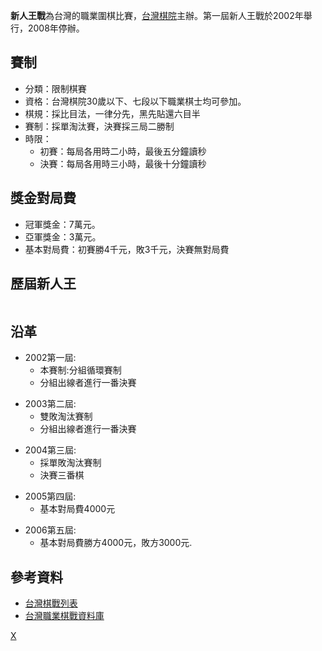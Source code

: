 '''新人王戰'''為台灣的職業圍棋比賽，[[台灣棋院|台灣棋院]]主辦。第一屆新人王戰於2002年舉行，2008年停辦。

==賽制==
*分類：限制棋賽
*資格：台灣棋院30歲以下、七段以下職業棋士均可參加。
*棋規：採比目法，一律分先，黑先貼還六目半
*賽制：採單淘汰賽，決賽採三局二勝制
*時限：
**初賽：每局各用時二小時，最後五分鐘讀秒
**決賽：每局各用時三小時，最後十分鐘讀秒

==獎金對局費==
*冠軍獎金：7萬元。
*亞軍獎金：3萬元。
*基本對局費：初賽勝4千元，敗3千元，決賽無對局費

== 歷屆新人王 ==
{| class="wikitable"
|- style="background:#efefef;"
|- 
! 屆次 !! 年份 !! 頭銜 !! 比分 !! 亞軍
|- 
| align="right" | 1 
| 2002年 
| [[林至涵|林至涵]] 二段
| 1:0
| [[林宇翔|林宇翔]] 初段
|- 
| align="right" | 2 
| 2003年 
| 林至涵 四段
| 1:0
| [[黃祥任|黃祥任]] 三段
|- 
| align="right" | 3 
| 2004年 
| [[夏大銘|夏大銘]] 三段
| 2:1
| 林至涵 五段
|- 
| align="right" | 4 
| 2005年 
| 夏大銘 三段 
| 2:0
| 林至涵 七段
|-
| align="right" | 5 
| 2006年 
| [[庾炅旻|庾炅旻]] 五段 
| 2:1
| 林宇翔 二段
|-
| align="right" | 6 
| 2007年 
| 夏大銘 四段
| 2:0
| 林宇翔 三段
|-
| align="right" | 7 
| 2008年 
| [[蕭正浩|蕭正浩]] 六段 
| 2:0
| [[廖冠泓|廖冠泓]] 二段
|-
|}

==沿革==
*2002第一屆:
**本賽制:分組循環賽制
**分組出線者進行一番決賽

*2003第二屆:
**雙敗淘汰賽制
**分組出線者進行一番決賽

*2004第三屆:
**採單敗淘汰賽制
**決賽三番棋

*2005第四屆:
**基本對局費4000元

*2006第五屆:
**基本對局費勝方4000元，敗方3000元.


==參考資料==
*[http://www.yigo.org/godata/gomenu.php#tw 台灣棋戰列表] {{Wayback|url=http://www.yigo.org/godata/gomenu.php#tw |date=20070114232947 }}
*[https://web.archive.org/web/20070310225600/http://igo.web.infoseek.co.jp/cgi-bin/title/taiwan/titlet.htm 台灣職業棋戰資料庫]

{{台灣圍棋賽}}
[[Category:台灣围棋比赛|X]]